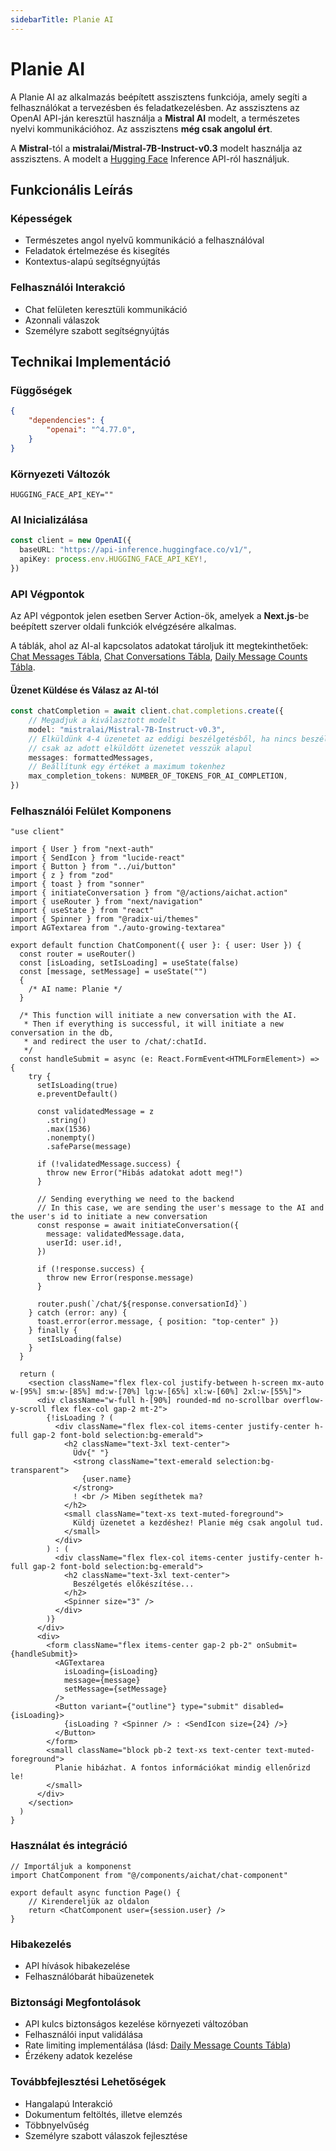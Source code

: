 ```yaml
---
sidebarTitle: Planie AI
---
```


# Planie AI

A Planie AI az alkalmazás beépített asszisztens funkciója, amely segíti a felhasználókat a tervezésben és feladatkezelésben. Az asszisztens az OpenAI API-ján keresztül használja a **Mistral AI** modelt, a természetes nyelvi kommunikációhoz. Az asszisztens **még csak angolul ért**.

A **Mistral**-tól a **mistralai/Mistral-7B-Instruct-v0.3** modelt használja az asszisztens. A modelt a [Hugging Face](https://huggingface.co/) Inference API-ról használjuk.

## Funkcionális Leírás

### Képességek

- Természetes angol nyelvű kommunikáció a felhasználóval
- Feladatok értelmezése és kisegítés
- Kontextus-alapú segítségnyújtás

### Felhasználói Interakció

- Chat felületen keresztüli kommunikáció
- Azonnali válaszok
- Személyre szabott segítségnyújtás

## Technikai Implementáció

### Függőségek

```json filename="package.json"
{
    "dependencies": {
        "openai": "^4.77.0",
    }
}
```

### Környezeti Változók

```env filename=".env.local"
HUGGING_FACE_API_KEY=""
```

### AI Inicializálása

```typescript filename="actions/aichat.action.ts"
const client = new OpenAI({
  baseURL: "https://api-inference.huggingface.co/v1/",
  apiKey: process.env.HUGGING_FACE_API_KEY!,
})
```

### API Végpontok

Az API végpontok jelen esetben Server Action-ök, amelyek a **Next.js**-be beépített szerver oldali funkciók elvégzésére alkalmas.

A táblák, ahol az AI-al kapcsolatos adatokat tároljuk itt megtekinthetőek: [Chat Messages Tábla](/docs/developer/database#chat-messages-tábla), [Chat Conversations Tábla](/docs/developer/database#chat-conversations-tábla), [Daily Message Counts Tábla](/docs/developer/database#daily-message-counts-tábla).

#### Üzenet Küldése és Válasz az AI-tól

```typescript {}
const chatCompletion = await client.chat.completions.create({
    // Megadjuk a kiválasztott modelt
    model: "mistralai/Mistral-7B-Instruct-v0.3",
    // Elküldünk 4-4 üzenetet az eddigi beszélgetésből, ha nincs beszélgetés, ezesetben
    // csak az adott elküldött üzenetet vesszük alapul
    messages: formattedMessages,
    // Beállítunk egy értéket a maximum tokenhez
    max_completion_tokens: NUMBER_OF_TOKENS_FOR_AI_COMPLETION,
})
```

### Felhasználói Felület Komponens

```tsx {43-46}
"use client"

import { User } from "next-auth"
import { SendIcon } from "lucide-react"
import { Button } from "../ui/button"
import { z } from "zod"
import { toast } from "sonner"
import { initiateConversation } from "@/actions/aichat.action"
import { useRouter } from "next/navigation"
import { useState } from "react"
import { Spinner } from "@radix-ui/themes"
import AGTextarea from "./auto-growing-textarea"

export default function ChatComponent({ user }: { user: User }) {
  const router = useRouter()
  const [isLoading, setIsLoading] = useState(false)
  const [message, setMessage] = useState("")
  {
    /* AI name: Planie */
  }

  /* This function will initiate a new conversation with the AI.
   * Then if everything is successful, it will initiate a new conversation in the db,
   * and redirect the user to /chat/:chatId.
   */
  const handleSubmit = async (e: React.FormEvent<HTMLFormElement>) => {
    try {
      setIsLoading(true)
      e.preventDefault()

      const validatedMessage = z
        .string()
        .max(1536)
        .nonempty()
        .safeParse(message)

      if (!validatedMessage.success) {
        throw new Error("Hibás adatokat adott meg!")
      }

      // Sending everything we need to the backend
      // In this case, we are sending the user's message to the AI and the user's id to initiate a new conversation
      const response = await initiateConversation({
        message: validatedMessage.data,
        userId: user.id!,
      })

      if (!response.success) {
        throw new Error(response.message)
      }

      router.push(`/chat/${response.conversationId}`)
    } catch (error: any) {
      toast.error(error.message, { position: "top-center" })
    } finally {
      setIsLoading(false)
    }
  }

  return (
    <section className="flex flex-col justify-between h-screen mx-auto w-[95%] sm:w-[85%] md:w-[70%] lg:w-[65%] xl:w-[60%] 2xl:w-[55%]">
      <div className="w-full h-[90%] rounded-md no-scrollbar overflow-y-scroll flex flex-col gap-2 mt-2">
        {!isLoading ? (
          <div className="flex flex-col items-center justify-center h-full gap-2 font-bold selection:bg-emerald">
            <h2 className="text-3xl text-center">
              Üdv{" "}
              <strong className="text-emerald selection:bg-transparent">
                {user.name}
              </strong>
              ! <br /> Miben segíthetek ma?
            </h2>
            <small className="text-xs text-muted-foreground">
              Küldj üzenetet a kezdéshez! Planie még csak angolul tud.
            </small>
          </div>
        ) : (
          <div className="flex flex-col items-center justify-center h-full gap-2 font-bold selection:bg-emerald">
            <h2 className="text-3xl text-center">
              Beszélgetés előkészítése...
            </h2>
            <Spinner size="3" />
          </div>
        )}
      </div>
      <div>
        <form className="flex items-center gap-2 pb-2" onSubmit={handleSubmit}>
          <AGTextarea
            isLoading={isLoading}
            message={message}
            setMessage={setMessage}
          />
          <Button variant={"outline"} type="submit" disabled={isLoading}>
            {isLoading ? <Spinner /> : <SendIcon size={24} />}
          </Button>
        </form>
        <small className="block pb-2 text-xs text-center text-muted-foreground">
          Planie hibázhat. A fontos információkat mindig ellenőrizd le!
        </small>
      </div>
    </section>
  )
}
```

### Használat és integráció

```tsx {2, 6} filename="app/chat/page.tsx"
// Importáljuk a komponenst
import ChatComponent from "@/components/aichat/chat-component"

export default async function Page() {
    // Kirendereljük az oldalon
    return <ChatComponent user={session.user} />
}
```

### Hibakezelés

- API hívások hibakezelése
- Felhasználóbarát hibaüzenetek

### Biztonsági Megfontolások

- API kulcs biztonságos kezelése környezeti változóban
- Felhasználói input validálása
- Rate limiting implementálása (lásd: [Daily Message Counts Tábla](/docs/developer/database#daily-message-counts-tábla))
- Érzékeny adatok kezelése

### Továbbfejlesztési Lehetőségek

- Hangalapú Interakció
- Dokumentum feltöltés, illetve elemzés
- Többnyelvűség
- Személyre szabott válaszok fejlesztése
